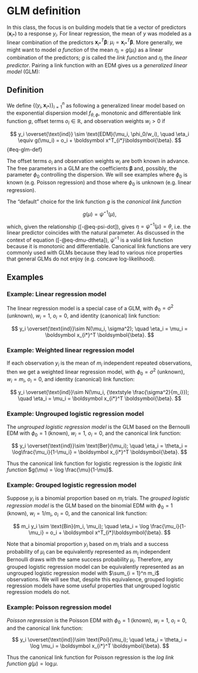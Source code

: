 # GLM definition {#sec-glm-def}

In this class, the focus is on building models that tie a vector of predictors $(\boldsymbol x_{i*})$ to a response $y_i$. For linear regression, the mean of $y$ was modeled as a linear combination of the predictors $\boldsymbol x_{i*}^T \boldsymbol{\beta}$: $\mu_i = \boldsymbol x_{i*}^T \boldsymbol{\beta}$. More generally, we might want to model *a function* of the mean $\eta_i = g(\mu_i)$ as a linear combination of the predictors; $g$ is called the *link function* and $\eta_i$ the *linear predictor*. Pairing a link function with an EDM gives us a *generalized linear model* (GLM):

## Definition

We define $\{(y_i, \boldsymbol x_{i*})\}_{i = 1}^n$ as following a generalized linear model based on the exponential dispersion model $f_{\theta, \phi}$, monotonic and differentiable link function $g$, offset terms $o_i \in \mathbb R$, and observation weights $w_i > 0$ if

$$
y_i \overset{\text{ind}} \sim \text{EDM}(\mu_i, \phi_0/w_i), \quad \eta_i \equiv g(\mu_i) = o_i + \boldsymbol x^T_{i*}\boldsymbol{\beta}.
$$ {#eq-glm-def}

The offset terms $o_i$ and observation weights $w_i$ are both known in advance. The free parameters in a GLM are the coefficients $\boldsymbol{\beta}$ and, possibly, the parameter $\phi_0$ controlling the dispersion. We will see examples where $\phi_0$ is known (e.g. Poisson regression) and those where $\phi_0$ is unknown (e.g. linear regression).

The “default” choice for the link function $g$ is the *canonical link function*

$$
g(\mu) = \dot \psi^{-1}(\mu),
$$

which, given the relationship ([-@eq-psi-dot]), gives $\eta = \dot \psi^{-1}(\mu) = \theta$, i.e. the linear predictor coincides with the natural parameter. As discussed in the context of equation ([-@eq-dmu-dtheta]), $\dot \psi^{-1}$ is a valid link function because it is monotonic and differentiable. Canonical link functions are very commonly used with GLMs because they lead to various nice properties that general GLMs do not enjoy (e.g. concave log-likelihood).

## Examples

### Example: Linear regression model

The linear regression model is a special case of a GLM, with $\phi_0 = \sigma^2$ (unknown), $w_i = 1$, $o_i = 0$, and identity (canonical) link function:

$$
y_i \overset{\text{ind}}\sim N(\mu_i, \sigma^2); \quad \eta_i = \mu_i = \boldsymbol x_{i*}^T \boldsymbol{\beta}.
$$

### Example: Weighted linear regression model

If each observation $y_i$ is the mean of $m_i$ independent repeated observations, then we get a weighted linear regression model, with $\phi_0 = \sigma^2$ (unknown), $w_i = m_i$, $o_i = 0$, and identity (canonical) link function:

$$
y_i \overset{\text{ind}}\sim N(\mu_i, {\textstyle \frac{\sigma^2}{m_i}}); \quad \eta_i = \mu_i = \boldsymbol x_{i*}^T \boldsymbol{\beta}.
$$

### Example: Ungrouped logistic regression model

The *ungrouped logistic regression model* is the GLM based on the Bernoulli EDM with $\phi_0 = 1$ (known), $w_i = 1$, $o_i = 0$, and the canonical link function:

$$
y_i \overset{\text{ind}}\sim \text{Ber}(\mu_i); \quad \eta_i = \theta_i = \log\frac{\mu_i}{1-\mu_i} = \boldsymbol x_{i*}^T \boldsymbol{\beta}.
$$

Thus the canonical link function for logistic regression is the *logistic link function* $g(\mu) = \log \frac{\mu}{1-\mu}$.

### Example: Grouped logistic regression model

Suppose $y_i$ is a binomial proportion based on $m_i$ trials. The *grouped logistic regression model* is the GLM based on the binomial EDM with $\phi_0 = 1$ (known), $w_i = 1/m_i$, $o_i = 0$, and the canonical link function:

$$
m_i y_i \sim \text{Bin}(m_i, \mu_i); \quad \eta_i = \log \frac{\mu_i}{1-\mu_i} = o_i + \boldsymbol x^T_{i*}\boldsymbol{\beta}.
$$

Note that a binomial proportion $y_i$ based on $m_i$ trials and a success probability of $\mu_i$ can be equivalently represented as $m_i$ independent Bernoulli draws with the same success probability $\mu_i$. Therefore, any grouped logistic regression model can be equivalently represented as an ungrouped logistic regression model with $\sum_{i = 1}^n m_i$ observations. We will see that, despite this equivalence, grouped logistic regression models have some useful properties that ungrouped logistic regression models do not.

### Example: Poisson regression model

*Poisson regression* is the Poisson EDM with $\phi_0 = 1$ (known), $w_i = 1$, $o_i = 0$, and the canonical link function:

$$
y_i \overset{\text{ind}}\sim \text{Poi}(\mu_i); \quad \eta_i = \theta_i = \log \mu_i = \boldsymbol x_{i*}^T \boldsymbol{\beta}.
$$

Thus the canonical link function for Poisson regression is the *log link function* $g(\mu) = \log \mu$.
